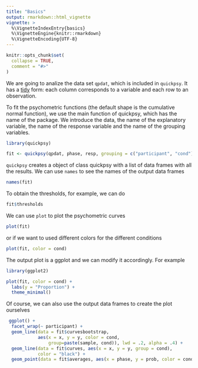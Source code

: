 ```yaml
---
title: "Basics"
output: rmarkdown::html_vignette
vignette: >
  %\VignetteIndexEntry{basics}
  %\VignetteEngine{knitr::rmarkdown}
  %\VignetteEncoding{UTF-8}
---
```


```r
knitr::opts_chunk$set(
  collapse = TRUE,
  comment = "#>"
)
```

We are going to analize the data set `qpdat`, which is included in `quickpsy`. It has a  [tidy](http://vita.had.co.nz/papers/tidy-data.html) form: each column corresponds to a variable and each row to an observation.

To fit the psychometric functions (the default shape is the cumulative normal function), we use the main function of quickpsy, which has the name of the package. We introduce the data, the name of the explanatory variable, the name of the response variable and the name of the grouping variables. 

```r
library(quickpsy)

fit <- quickpsy(qpdat, phase, resp, grouping = c("participant", "cond"), B = 5) 
```

`quickpsy` creates a object of class quickpsy with a list of data frames with all the results. We can use `names` to see the names of the output data frames

```r
names(fit)
```

To obtain the thresholds, for example, we can do
```r
fit$thresholds
```

We can  use `plot` to plot  the psychometric curves

```r
plot(fit)
```

or if we want to used different colors for the different conditions

```r
plot(fit, color = cond)
```

The output plot is a ggplot and we can modify it accordingly. For example

```r
library(ggplot2)

plot(fit, color = cond) +
  labs(y = "Proportion") +
  theme_minimal()
```

Of course, we can also use the output data frames to create the plot ourselves

```r
 ggplot() +
  facet_wrap(~ participant) +
  geom_line(data = fit$curvesbootstrap, 
            aes(x = x, y = y, color = cond, 
                group=paste(sample, cond)), lwd = .2, alpha = .4) +
  geom_line(data = fit$curves, aes(x = x, y = y, group = cond),
            color = "black") +
  geom_point(data = fit$averages, aes(x = phase, y = prob, color = cond), size = 2)
```

